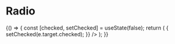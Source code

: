 

<Meta title="Radio" />

# Radio

<Preview>
	<Story name="Default">
		{() => {
			const [checked, setChecked] = useState(false);
			return (
				<Radio
					bordered
					checked={checked}
					label="Radio"
					onChange={(e) => {
						setChecked(e.target.checked);
					}}
				/>
			);
		}}
	</Story>
</Preview>

